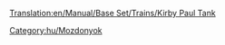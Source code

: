 [[Translation:en/Manual/Base Set/Trains/Kirby Paul Tank]]
{{hu/Navbox Mozdonyok}}
{{hu/Vonatok|Name=Kirby Paul Tank
|Image=[[File:en/Kirbypaultank.png]]
|Cost=£8,203 ($16.462)
|Speed=64 km/h (40 mph)
|Weight=47 t
|Power=300 LE (223 kW)
|Annual=£820 ($1.640)
|Designed=1925
|Lifespan=15
|Capacity=N/A
|Leírás=A Kirby-Paul Tank gőzös egyike a játék indításakor elérhető mozdonyoknak. Olcsó, nagyon lassú és gyenge. Érdemes lecserélni, amint az idő és a pénz lehetővé teszi. 
|Valósság=Collett Pannier Tank, közelebbről [http://vonattal-termeszetesen.blog.hu/2014/02/16/a_transport_tycoon_vonatai GWR 5700 sorozat].
}}
[[Category:hu/Mozdonyok]]